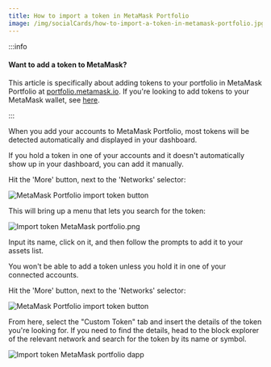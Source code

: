 ```yaml
---
title: How to import a token in MetaMask Portfolio
image: /img/socialCards/how-to-import-a-token-in-metamask-portfolio.jpg
---
```



<CustomLayout />


:::info

#### Want to add a token to MetaMask?

This article is specifically about adding tokens to your portfolio in MetaMask Portfolio at [portfolio.metamask.io](https://portfolio.metamask.io/). If you're looking to add tokens to your MetaMask wallet, see [here](/managing-my-tokens/custom-tokens/how-to-display-tokens-in-metamask).

:::

When you add your accounts to MetaMask Portfolio, most tokens will be detected automatically and displayed in your dashboard.

If you hold a token in one of your accounts and it doesn't automatically show up in your dashboard, you can add it manually.

<Tabs>

<TabItem value="Search for a token" label="Search for a token">

Hit the 'More' button, next to the 'Networks' selector:

<div class="center-container">
  <div class="img-large">
    <img
      src={
        require("../../../img/metamask-portfolio/dashboard/how-to-import-a-token-in-metamask-portfolio/MetaMask_Portfolio_import_token_button.png")
          .default
      }
      alt="MetaMask Portfolio import token button"
    />
  </div>
</div>

This will bring up a menu that lets you search for the token:

<div class="center-container">
  <div class="img-medium">
    <img
      src={
        require("../../../img/metamask-portfolio/dashboard/how-to-import-a-token-in-metamask-portfolio/Import_token_MetaMask_portfolio_dapp5.png")
          .default
      }
      alt="Import token MetaMask portfolio.png"
    />
  </div>
</div>

Input its name, click on it, and then follow the prompts to add it to your assets list.

You won't be able to add a token unless you hold it in one of your connected accounts.

</TabItem>

<TabItem value="Custom token" label="Custom token">

Hit the 'More' button, next to the 'Networks' selector:

<div class="center-container">
  <div class="img-large">
    <img
      src={
        require("../../../img/metamask-portfolio/dashboard/how-to-import-a-token-in-metamask-portfolio/MetaMask_Portfolio_import_token_button.png")
          .default
      }
      alt="MetaMask Portfolio import token button"
    />
  </div>
</div>

From here, select the "Custom Token" tab and insert the details of the token you're looking for. If you need to find the details, head to the block explorer of the relevant network and search for the token by its name or symbol.

<div class="center-container">
  <div class="img-medium">
    <img
      src={
        require("../../../img/metamask-portfolio/dashboard/how-to-import-a-token-in-metamask-portfolio/Import_token_MetaMask_portfolio_dapp4.png")
          .default
      }
      alt="Import token MetaMask portfolio dapp"
    />
  </div>
</div>

</TabItem>

</Tabs>
